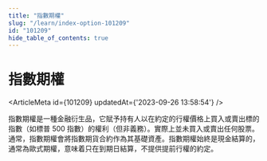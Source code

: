 ```yaml
---
title: "指數期權"
slug: "/learn/index-option-101209"
id: "101209"
hide_table_of_contents: true
---
```



# 指數期權

<ArticleMeta id={101209} updatedAt={'2023-09-26 13:58:54'} />
<div className='border-solid border-b border-t-0 my-4 border-[var(--ifm-color-gray-300)]' />

指數期權是一種金融衍生品，它賦予持有人以在約定的行權價格上買入或賣出標的指數（如標普 500 指數）的權利（但非義務）。實際上並未買入或賣出任何股票。通常，指數期權會將指數期貨合約作為其基礎資產。指數期權始終是現金結算的，通常為歐式期權，意味着只在到期日結算，不提供提前行權的約定。
